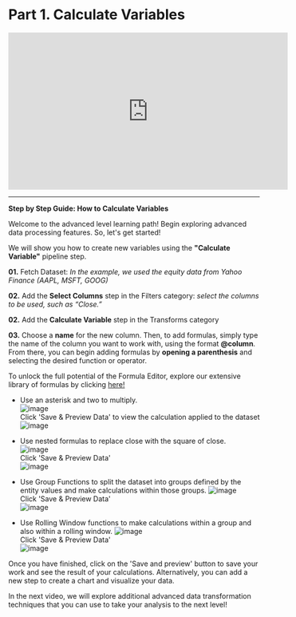 # Part 1. Calculate Variables
 
<iframe width="560" height="315" src="https://www.youtube.com/embed/_6x2RNJpQ7g" title="YouTube video player" frameborder="0" allow="accelerometer; autoplay; clipboard-write; encrypted-media; gyroscope; picture-in-picture; web-share" allowfullscreen></iframe>

---------------------------------------------------------------------------------

**Step by Step Guide: How to Calculate Variables**

Welcome to the advanced level learning path! Begin exploring advanced data processing features. So, let's get started! 

We will show you how to create new variables using the **"Calculate Variable"** pipeline step. 

**01.** Fetch Dataset: *In the example, we used the equity data from Yahoo Finance (AAPL, MSFT, GOOG)*

**02.** Add the **Select Columns** step in the Filters category: *select the columns to be used, such as “Close.”*

**02.** Add the **Calculate Variable** step in the Transforms category 

**03.** Choose a **name** for the new column. Then, to add formulas, simply type the name of the column you want to work with, using the format **@column**. From there, you can begin adding formulas by **opening a parenthesis** and selecting the desired function or operator.

To unlock the full potential of the Formula Editor, explore our extensive library of formulas by clicking [here!](https://www.alphacast.io/p/luciano/insights/2022-2-1-pOLoak)

- Use an asterisk and two to multiply.                                                                            
![image](https://user-images.githubusercontent.com/90727312/221877616-c475d109-1d50-4f2d-9c33-cecfac17ebf1.png)                                             
Click 'Save & Preview Data' to view the calculation applied to the dataset                                                                        
![image](https://user-images.githubusercontent.com/90727312/222209882-1f083d43-d8e6-4a13-bc00-5dff60c3fa83.png)

- Use nested formulas to replace close with the square of close.                                                        
![image](https://user-images.githubusercontent.com/90727312/221877448-bf1ea5f1-0cb3-48e2-b51e-f3fadeba9927.png)                            
Click 'Save & Preview Data'                                          
![image](https://user-images.githubusercontent.com/90727312/222209727-55cfdb71-8741-44db-be2a-223a1335e31d.png)

- Use Group Functions to split the dataset into groups defined by the entity values and make calculations within those groups.
 ![image](https://user-images.githubusercontent.com/90727312/221877325-38dc98bc-53b2-4718-a05b-1efb15683992.png)                                       
 Click 'Save & Preview Data'                                                                                                                                                     
 ![image](https://user-images.githubusercontent.com/90727312/222208623-4b7bd63c-6dde-4f49-91b1-6ebd5c6e1bb9.png)

- Use Rolling Window functions to make calculations within a group and also within a rolling window.
![image](https://user-images.githubusercontent.com/90727312/221877161-7443262b-7827-4e01-87a9-7932861d7d9e.png)                             
Click 'Save & Preview Data'                                                                                                                                                                                                                              
![image](https://user-images.githubusercontent.com/90727312/222209411-49656173-5775-4ed9-a01f-a1ba23175b5d.png)


Once you have finished, click on the 'Save and preview' button to save your work and see the result of your calculations. Alternatively, you can add a new step to create a chart and visualize your data.

In the next video, we will explore additional advanced data transformation techniques that you can use to take your analysis to the next level!
